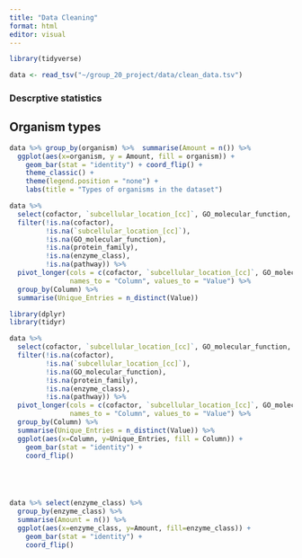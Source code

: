 ```yaml
---
title: "Data Cleaning"
format: html
editor: visual
---
```


```r
library(tidyverse)
```

```r


data <- read_tsv("~/group_20_project/data/clean_data.tsv")


```

### Descrptive statistics

## Organism types 

```r

data %>% group_by(organism) %>%  summarise(Amount = n()) %>% 
  ggplot(aes(x=organism, y = Amount, fill = organism)) +
    geom_bar(stat = "identity") + coord_flip() +
    theme_classic() +
    theme(legend.position = "none") +
    labs(title = "Types of organisms in the dataset")

```

```r
data %>% 
  select(cofactor, `subcellular_location_[cc]`, GO_molecular_function, protein_family, enzyme_class, pathway) %>% 
  filter(!is.na(cofactor),
         !is.na(`subcellular_location_[cc]`),
         !is.na(GO_molecular_function),
         !is.na(protein_family),
         !is.na(enzyme_class),
         !is.na(pathway)) %>%
  pivot_longer(cols = c(cofactor, `subcellular_location_[cc]`, GO_molecular_function, protein_family, enzyme_class, pathway),
               names_to = "Column", values_to = "Value") %>%
  group_by(Column) %>%
  summarise(Unique_Entries = n_distinct(Value))
```


```r

library(dplyr)
library(tidyr)

data %>% 
  select(cofactor, `subcellular_location_[cc]`, GO_molecular_function, protein_family, enzyme_class, pathway) %>% 
  filter(!is.na(cofactor),
         !is.na(`subcellular_location_[cc]`),
         !is.na(GO_molecular_function),
         !is.na(protein_family),
         !is.na(enzyme_class),
         !is.na(pathway)) %>%
  pivot_longer(cols = c(cofactor, `subcellular_location_[cc]`, GO_molecular_function, protein_family, enzyme_class, pathway),
               names_to = "Column", values_to = "Value") %>%
  group_by(Column) %>%
  summarise(Unique_Entries = n_distinct(Value)) %>% 
  ggplot(aes(x=Column, y=Unique_Entries, fill = Column)) +
    geom_bar(stat = "identity") +
    coord_flip()






```

```r


data %>% select(enzyme_class) %>% 
  group_by(enzyme_class) %>% 
  summarise(Amount = n()) %>% 
  ggplot(aes(x=enzyme_class, y=Amount, fill=enzyme_class)) +
    geom_bar(stat = "identity") +
    coord_flip()
  
  



```




